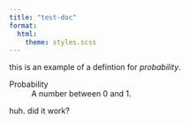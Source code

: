 ```yaml
---
title: "test-doc"
format:
  html:
    theme: styles.scss
---
```


this is an example of a defintion for *probability*.

Probability
  ~ A number between 0 and 1.

huh. did it work?
